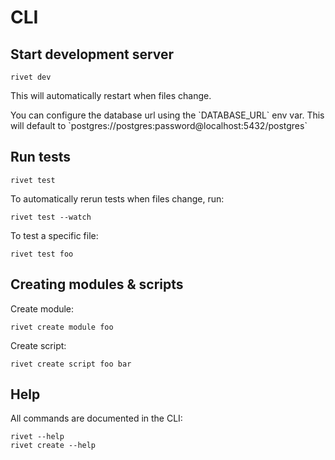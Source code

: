 # CLI

## Start development server

```
rivet dev
```

This will automatically restart when files change.

<Tip>
    You can configure the database url using the `DATABASE_URL` env var. This will
    default to `postgres://postgres:password@localhost:5432/postgres`
</Tip>

## Run tests

```
rivet test
```

To automatically rerun tests when files change, run:

```
rivet test --watch
```

To test a specific file:

```
rivet test foo
```

## Creating modules & scripts

Create module:

```
rivet create module foo
```

Create script:

```
rivet create script foo bar
```

## Help

All commands are documented in the CLI:

```
rivet --help
rivet create --help
```
